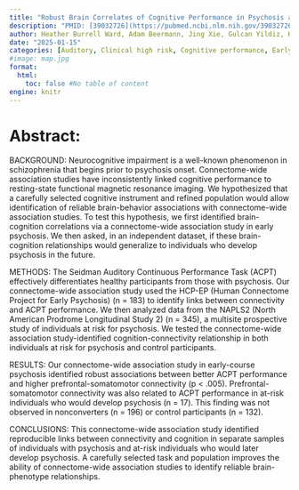 ```yaml
---
title: "Robust Brain Correlates of Cognitive Performance in Psychosis and Its Prodrome"
description: "PMID: [39032726](https://pubmed.ncbi.nlm.nih.gov/39032726/){target='_blank'}    DOI: [10.1016/j.biopsych.2024.07.012](https://doi.org/10.1016/j.biopsych.2024.07.012){target='_blank'}"
author: Heather Burrell Ward, Adam Beermann, Jing Xie, Gulcan Yildiz, Karlos Manzanarez Felix, Jean Addington, Carrie E Bearden, Kristin Cadenhead, Tyrone D Cannon, Barbara Cornblatt, Matcheri Keshavan, Daniel Mathalon, Diana O Perkins, Larry Seidman, William S Stone, Ming T Tsuang, Elaine F Walker, Scott Woods, Michael J Coleman, Sylvain Bouix, Daphne J Holt, Dost Ongur, Alan Breier, Martha E Shenton, Stephan Heckers, ... ...
date: "2025-01-15"
categories: [Auditory, Clinical high risk, Cognitive performance, Early psychosis, Psychosis, Resting-state fMRI]
#image: map.jpg
format:
  html:
    toc: false #No table of content
engine: knitr
---
```


# Abstract:

BACKGROUND: Neurocognitive impairment is a well-known phenomenon in schizophrenia that begins prior to psychosis onset. Connectome-wide association studies have inconsistently linked cognitive performance to resting-state functional magnetic resonance imaging. We hypothesized that a carefully selected cognitive instrument and refined population would allow identification of reliable brain-behavior associations with connectome-wide association studies. To test this hypothesis, we first identified brain-cognition correlations via a connectome-wide association study in early psychosis. We then asked, in an independent dataset, if these brain-cognition relationships would generalize to individuals who develop psychosis in the future.

METHODS: The Seidman Auditory Continuous Performance Task (ACPT) effectively differentiates healthy participants from those with psychosis. Our connectome-wide association study used the HCP-EP (Human Connectome Project for Early Psychosis) (n = 183) to identify links between connectivity and ACPT performance. We then analyzed data from the NAPLS2 (North American Prodrome Longitudinal Study 2) (n = 345), a multisite prospective study of individuals at risk for psychosis. We tested the connectome-wide association study-identified cognition-connectivity relationship in both individuals at risk for psychosis and control participants.

RESULTS: Our connectome-wide association study in early-course psychosis identified robust associations between better ACPT performance and higher prefrontal-somatomotor connectivity (p < .005). Prefrontal-somatomotor connectivity was also related to ACPT performance in at-risk individuals who would develop psychosis (n = 17). This finding was not observed in nonconverters (n = 196) or control participants (n = 132).

CONCLUSIONS: This connectome-wide association study identified reproducible links between connectivity and cognition in separate samples of individuals with psychosis and at-risk individuals who would later develop psychosis. A carefully selected task and population improves the ability of connectome-wide association studies to identify reliable brain-phenotype relationships.
        